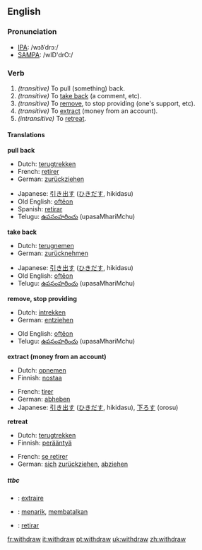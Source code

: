 ==English==

===Pronunciation===
*[[w:IPA|IPA]]: /wɪðˈdrɔː/
*[[w:SAMPA|SAMPA]]: /wID'drO:/

===Verb===
{{irregverb|'''to withdraw'''|'''[[withdraws]]'''|'''[[withdrew]]'''|'''[[withdrawn]]'''|'''[[withdrawing]]'''}}

#''(transitive)'' To pull (something) back.
#''(transitive)'' To [[take back]] (a comment, etc).
#''(transitive)'' To [[remove]], to stop providing (one's support, etc).
#''(transitive)'' To [[extract]] (money from an account).
#''(intransitive)'' To [[retreat]].

====Translations====
'''pull back'''
{{top}}
*Dutch: [[terugtrekken]]
*French: [[retirer]]
*German: [[zurückziehen]]
{{mid}}
*Japanese: [[引き出す]] ([[ひきだす]], hikidasu)
*Old English: [[ofteon|oftēon]]
*Spanish: [[retirar]]
*Telugu: [[ఉపసంహరించు]] (upasaMhariMchu)
{{bottom}}

'''take back'''
{{top}}
*Dutch: [[terugnemen]]
*German: [[zurücknehmen]]
{{mid}}
*Japanese: [[引き出す]] ([[ひきだす]], hikidasu)
*Old English: [[ofteon|oftēon]]
*Telugu: [[ఉపసంహరించు]] (upasaMhariMchu)
{{bottom}}

'''remove, stop providing'''
{{top}}
*Dutch: [[intrekken]]
*German: [[entziehen]]
{{mid}}
*Old English: [[ofteon|oftēon]]
*Telugu: [[ఉపసంహరించు]] (upasaMhariMchu)
{{bottom}}

'''extract (money from an account)'''
{{top}}
*Dutch: [[opnemen]]
*Finnish: [[nostaa]]
{{mid}}
*French: [[tirer]]
*German: [[abheben]]
*Japanese: [[引き出す]] ([[ひきだす]], hikidasu), [[下ろす]] (orosu)
{{bottom}}

'''retreat'''
{{top}}
*Dutch: [[terugtrekken]]
*Finnish: [[perääntyä]]
{{mid}}
*French: [[se retirer]]
*German: [[sich]] [[zurückziehen]], [[abziehen]]
{{bottom}}

=====ttbc=====
{{checktrans}}
*{{ttbc|French}}: [[extraire]]
*{{ttbc|Indonesian}}: [[tarik|menarik]], [[batal|membatalkan]]
*{{ttbc|Spanish}}: [[retirar]]

[[fr:withdraw]]
[[it:withdraw]]
[[pt:withdraw]]
[[uk:withdraw]]
[[zh:withdraw]]